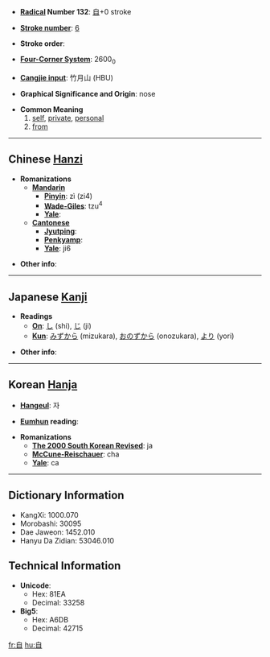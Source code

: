 * '''[[Wiktionary:Chinese radical index| Radical]] Number 132''': [[Wiktionary:Chinese radical index 自|自]]+0 stroke

* '''[[Wiktionary:Chinese total strokes index|Stroke number]]''': [[Wiktionary:Chinese total strokes index 6|6]]

* '''Stroke order''': 

* '''[[Wiktionary:Chinese four corner index|Four-Corner System]]''': 2600<sub>0</sub>

* '''[[Wiktionary:Chinese Cangjie index|Cangjie input]]''': 竹月山 (HBU)

* '''Graphical Significance and Origin''': nose

* '''Common Meaning'''
*#[[self]], [[private]], [[personal]]
*# [[from]]

----

== Chinese [[Hanzi]] ==

* '''Romanizations'''
** '''[[Mandarin]]'''
*** '''[[Pinyin]]''': zì (zi4)
*** '''[[Wade-Giles]]''': tzu<sup>4</sup>
*** '''[[Yale]]''': 
** '''[[Cantonese]]'''
*** '''[[Jyutping]]''':
*** '''[[Penkyamp]]''': 
*** '''[[Yale]]''': ji6

* '''Other info''': 

----

== Japanese [[Kanji]] ==

* '''Readings'''
** '''[[On]]''': [[し]] (shi), [[じ]] (ji)
** '''[[Kun]]''': [[みずから]] (mizukara), [[おのずから]] (onozukara), [[より]] (yori)

* '''Other info''':  

----

== Korean [[Hanja]] ==

* '''[[Hangeul]]''': 자

* '''[[Eumhun]] reading''': 

* '''Romanizations'''
** '''[[The 2000 South Korean Revised Romanization|The 2000 South Korean Revised]]''': ja
** '''[[McCune-Reischauer]]''': cha
** '''[[Yale]]''': ca

----

== Dictionary Information ==

* KangXi: 1000.070
* Morobashi: 30095
* Dae Jaweon: 1452.010
* Hanyu Da Zidian: 53046.010

== Technical Information ==

* '''Unicode''':
** Hex: 81EA
** Decimal: 33258
* '''Big5''':
** Hex: A6DB
** Decimal: 42715

[[fr:自]]
[[hu:自]]